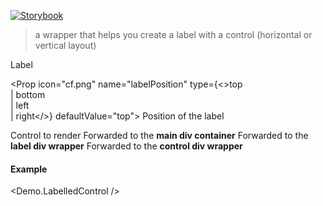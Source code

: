 
[![Storybook](https://img.shields.io/badge/Storybook-%23E06A8C?style=flat-square&logo=storybook&labelColor=%23ececec)](https://main--6181962da34217003a0d0018.chromatic.com?path=/story/layout-labelledcontrol--with-single-control)

> a wrapper that helps you create a label with a control (horizontal or vertical layout)

<Props>
  <Prop icon="cf.png" name="label" type="string">
    Label
  </Prop>

  <Prop icon="cf.png" name="labelPosition" type={<>top<br />| bottom<br />| left<br />| right</>} defaultValue="top">
    Position of the label
  </Prop>

  <Prop icon="react.png" name="children" type="node">
    Control to render
  </Prop>

  <Prop icon="html5.png" name="mainContainerProps" type="object">
    Forwarded to the <strong>main div container</strong>
  </Prop>

  <Prop icon="html5.png" name="labelContainerProps" type="object">
    Forwarded to the <strong>label div wrapper</strong>
  </Prop>

  <Prop icon="html5.png" name="controlContainerProps" type="object">
    Forwarded to the <strong>control div wrapper</strong>
  </Prop>
</Props>

#### Example
<Demo.LabelledControl />